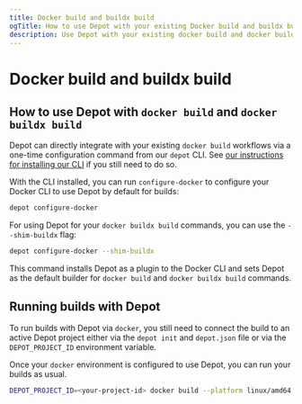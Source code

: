 ```yaml
---
title: Docker build and buildx build
ogTitle: How to use Depot with your existing Docker build and buildx build commands
description: Use Depot with your existing docker build and docker buildx build commands with our depot configure-docker command.
---
```


# Docker build and buildx build

## How to use Depot with `docker build` and `docker buildx build`

Depot can directly integrate with your existing `docker build` workflows via a one-time configuration command from our `depot` CLI. See [our instructions for installing our CLI](/docs/cli/installation) if you still need to do so.

With the CLI installed, you can run `configure-docker` to configure your Docker CLI to use Depot by default for builds:

```bash
depot configure-docker
```

For using Depot for your `docker buildx build` commands, you can use the `--shim-buildx` flag:

```bash
depot configure-docker --shim-buildx
```

This command installs Depot as a plugin to the Docker CLI and sets Depot as the default builder for `docker build` and `docker buildx build` commands.

## Running builds with Depot

To run builds with Depot via `docker`, you still need to connect the build to an active Depot project either via the `depot init` and `depot.json` file or via the `DEPOT_PROJECT_ID` environment variable.

Once your `docker` environment is configured to use Depot, you can run your builds as usual.

```bash
DEPOT_PROJECT_ID=<your-project-id> docker build --platform linux/amd64,linux/arm64 .
```
